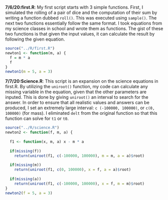 **7/6/20:first.R**: My first script starts with 3 simple functions. First, I simulated the rolling of a pair of dice and the computation of their sum by writing a function dubbed `roll()`. This was executed using `sample()`. The next two functions essentially follow the same format. I took equations from my science classes in school and wrote them as functions. The gist of these two functions is that given the input values, it can calculate the result by following the given equation.
```r
source("../R/first.R")
newton1 <- function(m, a) {
  f = m * a 
  f
}
newton1(m = 5, a = 3)
```

**7/7/20:Science.R**: This script is an expansion on the science equations in first.R. By utilizing the `uniroot()` function, my code can calculate any missing variable in the equation, given that the other parameters are inputed. This is done by giving `uniroot()` an interval to search for the answer. In order to ensure that all realistic values and answers can be produced, I set an extremely large interval: `c (-100000, 100000)`, or `c(0, 100000)` (for mass). I eliminated `delt` from the original function so that this function can solve for `t1` or `t0`.
```r
source("../R/science.R")
newton2 <- function(f, m, a) {
  
  f1 <- function(x, m, a) x - m * a
  
  if(missing(f)) 
    return(uniroot(f1, c(-100000, 100000), m = m, a = a)$root)
  
  if(missing(m)) 
    return(uniroot(f1, c(0, 100000), x = f, a = a)$root)
  
  if(missing(a)) 
    return(uniroot(f1, c(-100000, 100000), x = f, m = m)$root)
}
newton2(f = 5, a = 3)
```
